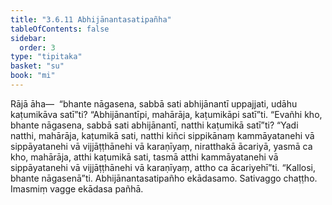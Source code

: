 ```yaml
---
title: "3.6.11 Abhijānantasatipañha"
tableOfContents: false
sidebar:
  order: 3
type: "tipitaka"
basket: "su"
book: "mi"
---
```



<DynamicBreadcrumb />

<Division number="93" book="mi" bookNo="28">

<Paragraph number="430" book="mi">
Rājā āha—  “bhante nāgasena, sabbā sati abhijānantī uppajjati, udāhu kaṭumikāva satī”ti? “Abhijānantīpi, mahārāja, kaṭumikāpi satī”ti. “Evañhi kho, bhante nāgasena, sabbā sati abhijānantī, natthi kaṭumikā satī”ti? “Yadi natthi, mahārāja, kaṭumikā sati, natthi kiñci sippikānaṃ kammāyatanehi vā sippāyatanehi vā vijjāṭṭhānehi vā karaṇīyaṃ, niratthakā ācariyā, yasmā ca kho, mahārāja, atthi kaṭumikā sati, tasmā atthi kammāyatanehi vā sippāyatanehi vā vijjāṭṭhānehi vā karaṇīyaṃ, attho ca ācariyehī”ti.
</Paragraph>

<Paragraph number="431" book="mi">
“Kallosi, bhante nāgasenā”ti.

</Paragraph>
</Division>

<Paragraph number="432" type="center" book="mi">
Abhijānantasatipañho ekādasamo.



</Paragraph>

<Paragraph number="433" type="center" book="mi">
Sativaggo chaṭṭho.



</Paragraph>

<Paragraph number="434" type="center" book="mi">
Imasmiṃ vagge ekādasa pañhā.
</Paragraph>